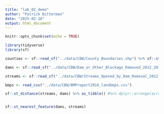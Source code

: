 ```yaml
---
title: "lab_02_demo"
author: "Patrick Bitterman"
date: "2025-02-18"
output: html_document
---
```


```r
knitr::opts_chunk$set(echo = TRUE)
```

```r
library(tidyverse)
library(sf)
```



```r
counties <- sf::read_sf("../data/CBW/County_Boundaries.shp") %>% sf::st_make_valid()

dams <- sf::read_sf("../data/CBW/Dam_or_Other_Blockage_Removed_2012_2017.shp") %>% sf::st_make_valid() 

streams <- sf::read_sf("../data/CBW/Streams_Opened_by_Dam_Removal_2012_2017.shp") %>% sf::st_make_valid()

bmps <- read_csv("../data/CBW/BMPreport2016_landbmps.csv")
```

```r
sf::st_distance(streams, dams) %>% as_tibble() #%>% dplyr::arrange(across(everything()))


sf::st_nearest_feature(dams, streams)
```

